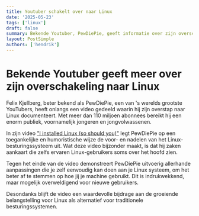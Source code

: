 ```yaml
---
title: Youtuber schakelt over naar Linux
date: '2025-05-23'
tags: ['linux']
draft: false
summary: Bekende Youtuber, PewDiePie, geeft informatie over zijn overschakeling naar Linux
layout: PostSimple
authors: ['hendrik']
---
```


# Bekende Youtuber geeft meer over zijn overschakeling naar Linux

Felix Kjellberg, beter bekend als PewDiePie, een van 's werelds grootste YouTubers, heeft onlangs een video gedeeld waarin hij zijn overstap naar Linux documenteert. Met meer dan 110 miljoen abonnees bereikt hij een enorm publiek, voornamelijk jongeren en jongvolwassenen.

In zijn video ["I installed Linux (so should you)"](https://www.youtube.com/watch?v=pVI_smLgTY0) legt PewDiePie op een toegankelijke en humoristische wijze de voor- en nadelen van het Linux-besturingssysteem uit. Wat deze video bijzonder maakt, is dat hij zaken aankaart die zelfs ervaren Linux-gebruikers soms over het hoofd zien. 

Tegen het einde van de video demonstreert PewDiePie uitvoerig allerhande aanpassingen die je zelf eenvoudig kan doen aan je Linux systeem, om het beter af te stemmen op hoe jij je machine gebruikt. Dit is indrukwekkend, maar mogelijk overweldigend voor nieuwe gebruikers.

Desondanks blijft de video een waardevolle bijdrage aan de groeiende belangstelling voor Linux als alternatief voor traditionele besturingssystemen.
